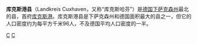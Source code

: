 {{德国县级行政单位
| 县徽图 = Image:Wappen Landkreis Cuxhaven 2018.svg
| 在德国内的位置图 = Image:Lage des Landkreises Cuxhaven in Deutschland.GIF
| 所属联邦州 = 下萨克森州
| 所属行政区 = 
| 首府 = 库克斯港
| 面积 = 2057.78
| 人口 = 198,103
| 统计时间 = 2015年12月31日
| 人口密度 = 96
| 汽车牌号 = CUX
| 下设城镇 = 4个市、54个镇
| 政府地址 = Vincent-Lübeck-Straße 2<br />27474 Cuxhaven
| 政府网站 = www.landkreis-cuxhaven.de
| 在州内的位置图 = Image:Lower saxony cux.png
|}}

'''库克斯港县'''（Landkreis Cuxhaven，又称“库克斯哈芬”）是[[德国|德国]][[下萨克森州|下萨克森州]]最北的县，首府[[库克斯港|库克斯港]]。库克斯港县是下萨克森州和德国面积最大的县之一，但它的人口密度约为每平方千米96人，不及德国平均人口密度的一半。

{{下萨克森州行政区划}}
{{Authority control}}

[[Category:下萨克森州行政区划|C]]
[[Category:德国之最|C]]